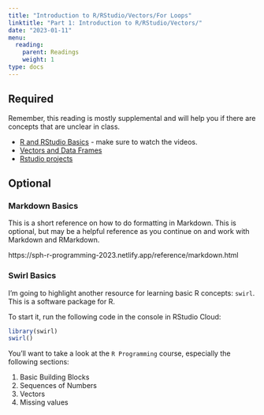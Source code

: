```yaml
---
title: "Introduction to R/RStudio/Vectors/For Loops"
linktitle: "Part 1: Introduction to R/RStudio/Vectors/"
date: "2023-01-11"
menu:
  reading:
    parent: Readings
    weight: 1
type: docs
---
```


## Required

Remember, this reading is mostly supplemental and will help you if there are concepts that are unclear in class.

- [R and RStudio Basics](https://ismayc.github.io/rbasics-book/3-rstudiobasics.html) - make sure to watch the videos.
- [Vectors and Data Frames](https://ubc-dsci.github.io/introduction-to-datascience/wrangling.html#vectors-and-data-frames)
- [Rstudio projects](https://r4ds.had.co.nz/workflow-projects.html)


## Optional 

### Markdown Basics

This is a short reference on how to do formatting in Markdown. This is optional, but may be a helpful reference as you continue on and work with Markdown and RMarkdown. 

https://sph-r-programming-2023.netlify.app/reference/markdown.html


### Swirl Basics

I'm going to highlight another resource for learning basic R concepts: `swirl`. This is a software package for R.

To start it, run the following code in the console in RStudio Cloud:

```r
library(swirl)
swirl()
```

You'll want to take a look at the `R Programming` course, especially the following sections:

1. Basic Building Blocks
3. Sequences of Numbers
4. Vectors
5. Missing values
